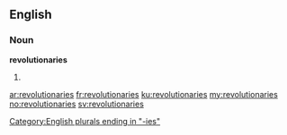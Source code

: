 ==English==

===Noun===
'''revolutionaries'''

# {{plural of|revolutionary}}

[[Category:English plurals ending in "-ies"]]

[[ar:revolutionaries]]
[[fr:revolutionaries]]
[[ku:revolutionaries]]
[[my:revolutionaries]]
[[no:revolutionaries]]
[[sv:revolutionaries]]